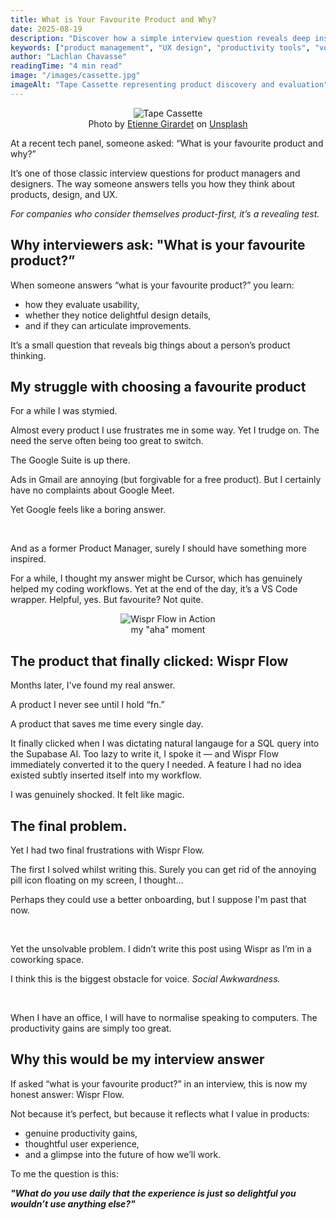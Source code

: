 ```yaml
---
title: What is Your Favourite Product and Why?
date: 2025-08-19
description: "Discover how a simple interview question reveals deep insights about product thinking, UX design, and why Wispr Flow became my unexpected favorite productivity tool."
keywords: ["product management", "UX design", "productivity tools", "voice dictation", "Wispr Flow", "product thinking", "interview questions"]
author: "Lachlan Chavasse"
readingTime: "4 min read"
image: "/images/cassette.jpg"
imageAlt: "Tape Cassette representing product discovery and evaluation"
---
```


<div align="center">
    <figure>
        <img src="/images/cassette.jpg" alt="Tape Cassette" />
        <figcaption>Photo by <a href="https://unsplash.com/@etiennegirardet?utm_content=creditCopyText&utm_medium=referral&utm_source=unsplash">Etienne Girardet</a> on <a href="https://unsplash.com/photos/a-black-and-white-tape-recorder-on-a-white-background-WWVnwP4D-N0?utm_content=creditCopyText&utm_medium=referral&utm_source=unsplash">Unsplash</a></figcaption>
    </figure>
</div>

At a recent tech panel, someone asked: “What is your favourite product and why?”

It’s one of those classic interview questions for product managers and designers. The way someone answers tells you how they think about products, design, and UX.

*For companies who consider themselves product-first, it’s a revealing test.*

## Why interviewers ask: "What is your favourite product?”

When someone answers “what is your favourite product?” you learn:

- how they evaluate usability,
- whether they notice delightful design details,
- and if they can articulate improvements.

It’s a small question that reveals big things about a person’s product thinking.

## My struggle with choosing a favourite product

For a while I was stymied. 

Almost every product I use frustrates me in some way. Yet I trudge on. The need the serve often being too great to switch.

The Google Suite is up there.

Ads in Gmail are annoying (but forgivable for a free product). But I certainly have no complaints about Google Meet.

Yet Google feels like a boring answer.

<br />

And as a former Product Manager, surely I should have something more inspired.

For a while, I thought my answer might be Cursor, which has genuinely helped my coding workflows. Yet at the end of the day, it’s a VS Code wrapper. Helpful, yes. But favourite? Not quite.

<div align="center">
    <figure>
        <img src="/movies/wispr.gif" alt="Wispr Flow in Action" />
        <figcaption>my "aha" moment</figcaption>
    </figure>
</div>

## The product that finally clicked: Wispr Flow

Months later, I've found my real answer.

A product I never see until I hold “fn.”

A product that saves me time every single day.

It finally clicked when I was dictating natural langauge for a SQL query into the Supabase AI. Too lazy to write it, I spoke it — and Wispr Flow immediately converted it to the query I needed.
A feature I had no idea existed subtly inserted itself into my workflow.

I was genuinely shocked.
It felt like magic.

## The final problem.

Yet I had two final frustrations with Wispr Flow.

The first I solved whilst writing this. Surely you can get rid of the annoying pill icon floating on my screen, I thought...

Perhaps they could use a better onboarding, but I suppose I'm past that now.

<br />

Yet the unsolvable problem. I didn’t write this post using Wispr as I’m in a coworking space.

I think this is the biggest obstacle for voice. *Social Awkwardness.*

<br />

When I have an office, I will have to normalise speaking to computers. The productivity gains are simply too great.

## Why this would be my interview answer

If asked “what is your favourite product?” in an interview, this is now my honest answer: Wispr Flow.

Not because it’s perfect, but because it reflects what I value in products:
- genuine productivity gains,
- thoughtful user experience,
- and a glimpse into the future of how we’ll work.

To me the question is this:

***"What do you use daily that the experience is just so delightful you wouldn’t use anything else?"***